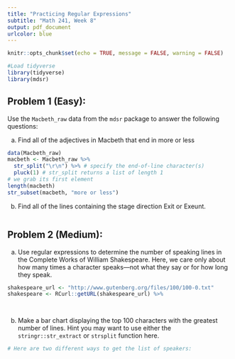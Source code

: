 ```yaml
---
title: "Practicing Regular Expressions"
subtitle: "Math 241, Week 8"
output: pdf_document
urlcolor: blue
---
```


```r
knitr::opts_chunk$set(echo = TRUE, message = FALSE, warning = FALSE)
```

```r
#Load tidyverse
library(tidyverse)
library(mdsr)
```


## Problem 1 (Easy): 

Use the `Macbeth_raw` data from the `mdsr` package to answer the following questions:

a. Find all of the adjectives in Macbeth that end in more or less


```r
data(Macbeth_raw)
macbeth <- Macbeth_raw %>%
  str_split("\r\n") %>% # specify the end-of-line character(s)
  pluck(1) # str_split returns a list of length 1
# we grab its first element
length(macbeth)
str_subset(macbeth, "more or less")
```


b. Find all of the lines containing the stage direction Exit or Exeunt.

```r

```

## Problem 2 (Medium): 

a. Use regular expressions to determine the number of speaking lines in the Complete Works of William Shakespeare. Here, we care only about how many times a character speaks—not what they say or for how long they
speak.

```r
shakespeare_url <- "http://www.gutenberg.org/files/100/100-0.txt"
shakespeare <- RCurl::getURL(shakespeare_url) %>%
  
```

```r

```

b. Make a bar chart displaying the top 100 characters with the greatest number of lines. Hint you may want to use either the `stringr::str_extract` or `strsplit` function here.

```r
# Here are two different ways to get the list of speakers:

```


